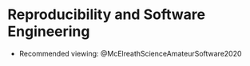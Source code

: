 # Reproducibility and Software Engineering #

- Recommended viewing:  @McElreathScienceAmateurSoftware2020


